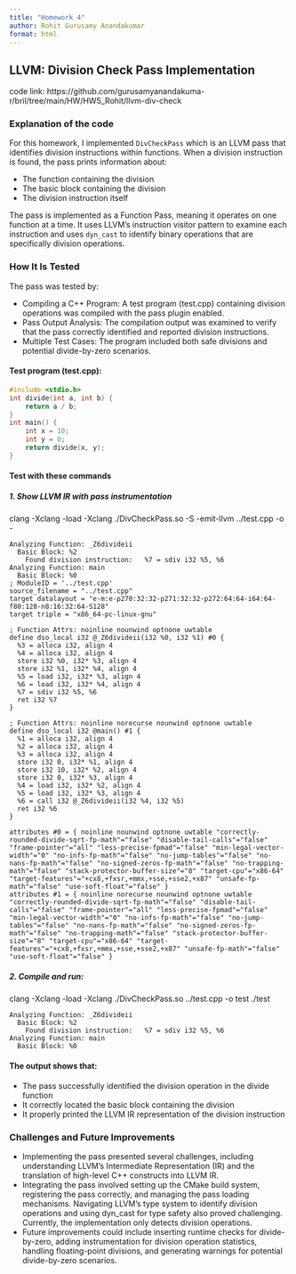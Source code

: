```yaml
---
title: "Homework 4"
author: Rohit Gurusamy Anandakumar
format: html
---
```


## LLVM: Division Check Pass Implementation

code link: https://github.com/gurusamyanandakuma-r/bril/tree/main/HW/HW5_Rohit/llvm-div-check

### Explanation of the code
For this homework, I implemented `DivCheckPass` which is an LLVM pass that identifies division instructions within functions. When a division instruction is found, the pass prints information about:

- The function containing the division
- The basic block containing the division
- The division instruction itself

The pass is implemented as a Function Pass, meaning it operates on one function at a time. It uses LLVM's instruction visitor pattern to examine each instruction and uses `dyn_cast` to identify binary operations that are specifically division operations.

### How It Is Tested
The pass was tested by:

- Compiling a C++ Program: A test program (test.cpp) containing division operations was compiled with the pass plugin enabled.
- Pass Output Analysis: The compilation output was examined to verify that the pass correctly identified and reported division instructions.
- Multiple Test Cases: The program included both safe divisions and potential divide-by-zero scenarios.

#### Test program (test.cpp):

```cpp
#include <stdio.h>
int divide(int a, int b) {
    return a / b;
}
int main() {
    int x = 10;
    int y = 0;
    return divide(x, y);
}
```


#### Test with these commands
##### 1. Show LLVM IR with pass instrumentation
clang -Xclang -load -Xclang ./DivCheckPass.so -S -emit-llvm ../test.cpp -o - 

```out
Analyzing Function: _Z6divideii
  Basic Block: %2
    Found division instruction:   %7 = sdiv i32 %5, %6
Analyzing Function: main
  Basic Block: %0
; ModuleID = '../test.cpp'
source_filename = "../test.cpp"
target datalayout = "e-m:e-p270:32:32-p271:32:32-p272:64:64-i64:64-f80:128-n8:16:32:64-S128"
target triple = "x86_64-pc-linux-gnu"

; Function Attrs: noinline nounwind optnone uwtable
define dso_local i32 @_Z6divideii(i32 %0, i32 %1) #0 {
  %3 = alloca i32, align 4
  %4 = alloca i32, align 4
  store i32 %0, i32* %3, align 4
  store i32 %1, i32* %4, align 4
  %5 = load i32, i32* %3, align 4
  %6 = load i32, i32* %4, align 4
  %7 = sdiv i32 %5, %6
  ret i32 %7
}

; Function Attrs: noinline norecurse nounwind optnone uwtable
define dso_local i32 @main() #1 {
  %1 = alloca i32, align 4
  %2 = alloca i32, align 4
  %3 = alloca i32, align 4
  store i32 0, i32* %1, align 4
  store i32 10, i32* %2, align 4
  store i32 0, i32* %3, align 4
  %4 = load i32, i32* %2, align 4
  %5 = load i32, i32* %3, align 4
  %6 = call i32 @_Z6divideii(i32 %4, i32 %5)
  ret i32 %6
}

attributes #0 = { noinline nounwind optnone uwtable "correctly-rounded-divide-sqrt-fp-math"="false" "disable-tail-calls"="false" "frame-pointer"="all" "less-precise-fpmad"="false" "min-legal-vector-width"="0" "no-infs-fp-math"="false" "no-jump-tables"="false" "no-nans-fp-math"="false" "no-signed-zeros-fp-math"="false" "no-trapping-math"="false" "stack-protector-buffer-size"="8" "target-cpu"="x86-64" "target-features"="+cx8,+fxsr,+mmx,+sse,+sse2,+x87" "unsafe-fp-math"="false" "use-soft-float"="false" }
attributes #1 = { noinline norecurse nounwind optnone uwtable "correctly-rounded-divide-sqrt-fp-math"="false" "disable-tail-calls"="false" "frame-pointer"="all" "less-precise-fpmad"="false" "min-legal-vector-width"="0" "no-infs-fp-math"="false" "no-jump-tables"="false" "no-nans-fp-math"="false" "no-signed-zeros-fp-math"="false" "no-trapping-math"="false" "stack-protector-buffer-size"="8" "target-cpu"="x86-64" "target-features"="+cx8,+fxsr,+mmx,+sse,+sse2,+x87" "unsafe-fp-math"="false" "use-soft-float"="false" }
```


##### 2. Compile and run:
clang -Xclang -load -Xclang ./DivCheckPass.so ../test.cpp -o test
./test

```output
Analyzing Function: _Z6divideii
  Basic Block: %2
    Found division instruction:   %7 = sdiv i32 %5, %6
Analyzing Function: main
  Basic Block: %0
```


#### The output shows that:

- The pass successfully identified the division operation in the divide function
- It correctly located the basic block containing the division
- It properly printed the LLVM IR representation of the division instruction


### Challenges and Future Improvements

- Implementing the pass presented several challenges, including understanding LLVM's Intermediate Representation (IR) and the translation of high-level C++ constructs into LLVM IR. 
- Integrating the pass involved setting up the CMake build system, registering the pass correctly, and managing the pass loading mechanisms. Navigating LLVM's type system to identify division operations and using dyn_cast for type safety also proved challenging. Currently, the implementation only detects division operations. 
- Future improvements could include inserting runtime checks for divide-by-zero, adding instrumentation for division operation statistics, handling floating-point divisions, and generating warnings for potential divide-by-zero scenarios.

